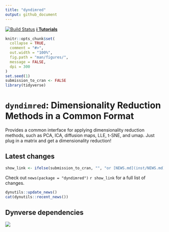 ```yaml
---
title: "dyndimred"
output: github_document
---
```


[![Build Status](https://travis-ci.org/dynverse/dyndimred.svg?branch=master)](https://travis-ci.org/dynverse/dyndimred) 
[**ℹ️ Tutorials**](https://dynverse.org) 


```r
knitr::opts_chunk$set(
  collapse = TRUE,
  comment = "#>",
  out.width = "100%",
  fig.path = "man/figures/",
  message = FALSE,
  dpi = 300
)
set.seed(1)
submission_to_cran <- FALSE
library(tidyverse)
```

# `dyndimred`:  Dimensionality Reduction Methods in a Common Format

Provides a common interface for applying dimensionality reduction methods,
such as PCA, ICA, diffusion maps, LLE, t-SNE, and umap. Just plug in a matrix
and get a dimensionality reduction!


## Latest changes

```r
show_link <- ifelse(submission_to_cran, "", "or [NEWS.md](inst/NEWS.md) ")
```
Check out `news(package = "dyndimred")` `r show_link` for a full list of changes.

<!-- This section gets automatically generated from inst/NEWS.md, and also generates inst/NEWS -->

```r
dynutils::update_news()
cat(dynutils::recent_news())
```

## Dynverse dependencies

<!-- Generated by "update_dependency_graphs.R" in the main dynverse repo -->
![](man/figures/dependencies.png)
